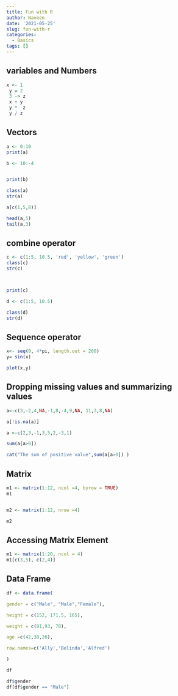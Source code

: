 ```yaml
---
title: Fun with R
author: Naveen
date: '2021-05-25'
slug: fun-with-r
categories:
  - Basics
tags: []
---
```



## variables and Numbers
```r
x <- 1
 y = 2
 3 -> z
 x + y
 y *  z
 y / z
```


## Vectors

```r
a <- 0:10 
print(a)

b <- 10:-4


print(b)

class(a)
str(a)

a[c(1,5,8)]

head(a,5)
tail(a,3)

```

## combine operator

```r


c <- c(1:5, 10.5, 'red', 'yellow', 'green')
class(c)
str(c)



print(c)

d <- c(1:5, 10.5)

class(d)
str(d)
```

## Sequence operator

```r
x<- seq(0, 4*pi, length.out = 200)
y= sin(x)

plot(x,y)

```

## Dropping missing values and summarizing values

```r


a<-c(3,-2,4,NA,-1,8,-4,9,NA, 11,3,8,NA)

a[!is.na(a)]

a <-c(2,3,-1,3,5,2,-3,1)

sum(a[a>0])

cat("The sum of positive value",sum(a[a>0]) )

```

## Matrix

```r

m1 <- matrix(1:12, ncol =4, byrow = TRUE)
m1


m2 <- matrix(1:12, nrow =4)

m2
```

## Accessing Matrix Element

```r

m1 <- matrix(1:20, ncol = 4)
m1[c(3,5), c(2,4)]


```


## Data Frame

```r

df <- data.frame(

gender = c("Male", "Male","Female"),

height = c(152, 171.5, 165),

weight = c(81,93, 78),

age =c(42,38,26),

row.names=c('Ally','Belinda','Alfred')

)

df

df$gender
df[df$gender == "Male"]



```

